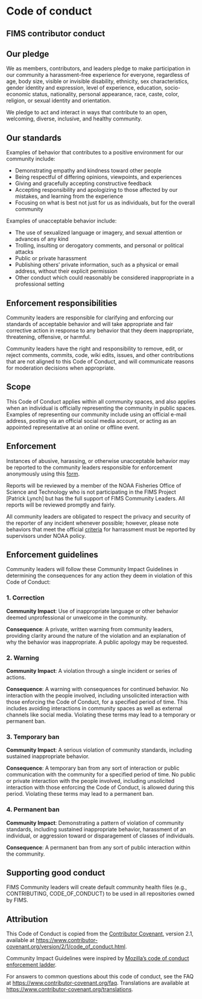 # Code of conduct

## FIMS contributor conduct

## Our pledge

We as members, contributors, and leaders pledge to make participation in our community a harassment-free experience for everyone, regardless of age, body size, visible or invisible disability, ethnicity, sex characteristics, gender identity and expression, level of experience, education, socio-economic status, nationality, personal appearance, race, caste, color, religion, or sexual identity and orientation.

We pledge to act and interact in ways that contribute to an open, welcoming, diverse, inclusive, and healthy community.

## Our standards

Examples of behavior that contributes to a positive environment for our community include:

* Demonstrating empathy and kindness toward other people
* Being respectful of differing opinions, viewpoints, and experiences
* Giving and gracefully accepting constructive feedback
* Accepting responsibility and apologizing to those affected by our mistakes, and learning from the experience
* Focusing on what is best not just for us as individuals, but for the overall community

Examples of unacceptable behavior include:

* The use of sexualized language or imagery, and sexual attention or advances of any kind
* Trolling, insulting or derogatory comments, and personal or political attacks
* Public or private harassment
* Publishing others' private information, such as a physical or email address, without their explicit permission
* Other conduct which could reasonably be considered inappropriate in a professional setting

## Enforcement responsibilities

Community leaders are responsible for clarifying and enforcing our standards of acceptable behavior and will take appropriate and fair corrective action in response to any behavior that they deem inappropriate, threatening, offensive, or harmful.

Community leaders have the right and responsibility to remove, edit, or reject comments, commits, code, wiki edits, issues, and other contributions that are not aligned to this Code of Conduct, and will communicate reasons for moderation decisions when appropriate.

## Scope

This Code of Conduct applies within all community spaces, and also applies when an individual is officially representing the community in public spaces. Examples of representing our community include using an official e-mail address, posting via an official social media account, or acting as an appointed representative at an online or offline event.

## Enforcement

Instances of abusive, harassing, or otherwise unacceptable behavior may be reported to the community leaders responsible for enforcement anonymously using this [form](https://forms.gle/2DnPXuCKKCN3qp7ZA).

Reports will be reviewed by a member of the NOAA Fisheries Office of Science and Technology who is not participating in the FIMS Project [Patrick Lynch] but has the full support of FIMS Community Leaders. All reports will be reviewed promptly and fairly.

All community leaders are obligated to respect the privacy and security of the reporter of any incident whenever possible; however, please note behaviors that meet the official [criteria](https://media.fisheries.noaa.gov/2021-12/Fisheries-Anti-Harassment-Policy-Statement-2021_Final.pdf) for harrassment must be reported by supervisors under NOAA policy.

## Enforcement guidelines

Community leaders will follow these Community Impact Guidelines in determining the consequences for any action they deem in violation of this Code of Conduct:

### 1. Correction

**Community Impact**: Use of inappropriate language or other behavior deemed unprofessional or unwelcome in the community.

**Consequence**: A private, written warning from community leaders, providing clarity around the nature of the violation and an explanation of why the behavior was inappropriate. A public apology may be requested.

### 2. Warning

**Community Impact**: A violation through a single incident or series of actions.

**Consequence**: A warning with consequences for continued behavior. No interaction with the people involved, including unsolicited interaction with those enforcing the Code of Conduct, for a specified period of time. This includes avoiding interactions in community spaces as well as external channels like social media. Violating these terms may lead to a temporary or permanent ban.

### 3. Temporary ban

**Community Impact**: A serious violation of community standards, including sustained inappropriate behavior.

**Consequence**: A temporary ban from any sort of interaction or public communication with the community for a specified period of time. No public or private interaction with the people involved, including unsolicited interaction with those enforcing the Code of Conduct, is allowed during this period. Violating these terms may lead to a permanent ban.

### 4. Permanent ban

**Community Impact**: Demonstrating a pattern of violation of community standards, including sustained inappropriate behavior, harassment of an individual, or aggression toward or disparagement of classes of individuals.

**Consequence**: A permanent ban from any sort of public interaction within the community.

## Supporting good conduct

FIMS Community leaders will create default community health files (e.g., CONTRIBUTING, CODE_OF_CONDUCT) to be used in all repositories owned by FIMS.

## Attribution

This Code of Conduct is copied from the [Contributor Covenant][homepage], version 2.1, available at [https://www.contributor-covenant.org/version/2/1/code_of_conduct.html][v2.1].

Community Impact Guidelines were inspired by [Mozilla's code of conduct enforcement ladder][Mozilla CoC].

For answers to common questions about this code of conduct, see the FAQ at [https://www.contributor-covenant.org/faq][FAQ]. Translations are available at [https://www.contributor-covenant.org/translations][translations].

[homepage]: https://www.contributor-covenant.org
[v2.1]: https://www.contributor-covenant.org/version/2/1/code_of_conduct.html
[Mozilla CoC]: https://github.com/mozilla/diversity
[FAQ]: https://www.contributor-covenant.org/faq
[translations]: https://www.contributor-covenant.org/translations

